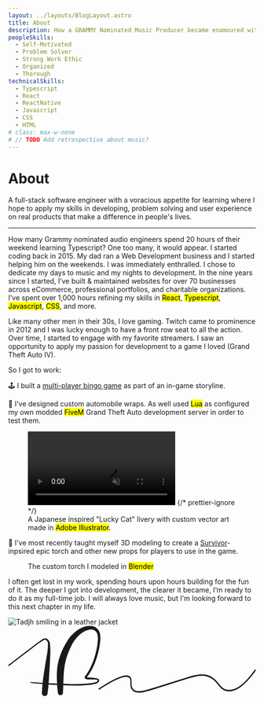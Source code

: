 ```yaml
---
layout: ../layouts/BlogLayout.astro
title: About
description: How a GRAMMY Nominated Music Producer became enamoured with Software Engineering & Web Development.
peopleSkills:
  - Self-Motivated
  - Problem Solver
  - Strong Work Ethic
  - Organized
  - Thorough
technicalSkills:
  - Typescript
  - React
  - ReactNative
  - Javascript
  - CSS
  - HTML
# class: max-w-none
# // TODO Add retrospective about music?
---
```



# About

A full-stack software engineer with a voracious appetite for learning where I hope to apply my skills in developing, problem solving and user experience on real products that make a difference in people's lives.

<FunFact />

<TagList label="People Skills" tags={frontmatter.peopleSkills} />

<TagList label="Technical Skills" tags={frontmatter.technicalSkills} />

<div class="z-10 flex h-24 w-full items-center justify-center">
  <hr class="w-1/5 border-black/90 transition-transform group-hover:scale-x-150 dark:border-white/90" />
</div>

How many Grammy nominated audio engineers spend 20 hours of their weekend learning Typescript? One too many, it would appear. I started coding back in 2015. My dad ran a Web Development business and I started helping him on the weekends. I was immediately enthralled. I chose to dedicate my days to music and my nights to development. In the nine years since I started, I’ve built & maintained websites for over 70 businesses across eCommerce, professional portfolios, and charitable organizations. I’ve spent over 1,000 hours refining my skills in <mark>React</mark>, <mark>Typescript</mark>, <mark>Javascript</mark>, <mark>CSS</mark>, and more.

Like many other men in their 30s, I love gaming. Twitch came to prominence in 2012 and I was lucky enough to have a front row seat to all the action. Over time, I started to engage with my favorite streamers. I saw an opportunity to apply my passion for development to a game I loved (Grand Theft Auto IV).

So I got to work:

🕹️ I built a [multi-player bingo game](/projects/bingo-multiplayer-react-app/#main) as part of an in-game storyline.

🚗 I've designed custom automobile wraps. As well used <mark>Lua</mark> as configured my own modded <mark>FiveM</mark> Grand Theft Auto development server in order to test them.

<figure>
  <video
    autoPlay
    muted
    loop
    class="animate-fadeInView"
    width={1280}
    client:visible
  >
    <source src={luckyCat} type="video/mp4" />
  </video>
  {/* prettier-ignore */}
  <figcaption>A Japanese inspired "Lucky Cat" livery with custom vector art made in <mark>Adobe Illustrator</mark>.</figcaption>
</figure>

🔦 I've most recently taught myself 3D modeling to create a [Survivor](https://www.cbs.com/shows/survivor/)-inpsired epic torch and other new props for players to use in the game.

<figure>
  <ModelViewer model={torch} width="500px" height="500px" client:visible />
  <figcaption className="text-center">
    The custom torch I modeled in <mark>Blender</mark>
  </figcaption>
</figure>

I often get lost in my work, spending hours upon hours building for the fun of it. The deeper I got into development, the clearer it became, I’m ready to do it as my full-time job. I will always love music, but I'm looking forward to this next chapter in my life.

<div className="animate-fadeInView relative">
  <Image
    src={portraitPic}
    alt="Tadjh smiling in a leather jacket"
    class="mx-auto max-w-96 shadow-2xl"
    loading="lazy"
  />
  <div className="drop-shadow-beefy absolute bottom-0 right-0 w-40 p-2 text-white md:w-96">
    <svg xmlns="http://www.w3.org/2000/svg" viewBox="0 0 1639.73 464.79">
      <g>
        <path
          d="M603.18,422.28c43.07-28,87.74-56.43,135.97-74.8,11.93-4.54,24.46-8.5,37.23-9.67,7.03-.64,14.97-.11,20.59,2.79,3.86,1.98,6.27,4.03,8.54,8.55,4.71,9.4,3.41,21.39,3.47,31.55,.07,11.82,.73,24.06,5.89,34.92,4.92,10.36,13.93,18.07,24.58,22.1,22.16,8.38,47.83,3.76,70.08-1.87,28.7-7.25,56.94-16.68,85.21-25.41,49.67-15.33,99.11-31.38,148.67-47.08,31.04-9.83,62.2-19.92,94.03-26.92,19.98-4.4,40.68-7.6,61.15-5.1,31.8,3.89,59.41,21.24,79.99,45.44,12.56,14.78,23.27,31.6,39.24,43.07,18.37,13.19,42.31,15.94,64.12,11.68,25.85-5.06,49.06-19.29,69.3-35.64,23.24-18.76,43.38-41.19,61.89-64.55,8.92-11.26,17.44-22.84,25.68-34.6,2.98-4.25-1.8-11.4-5.55-6.05-17.13,24.47-35.47,48.19-56.2,69.73-19.62,20.38-41.63,39.47-67.34,51.75-22,10.5-48.01,15.4-71.61,7.28-18.89-6.5-31.47-21.88-43.44-37.04-13.99-17.72-28.74-34.46-48.68-45.67-11.29-6.34-23.75-11.1-36.46-13.73-19.17-3.97-38.97-2.59-58.12,.75-28.93,5.05-57.19,13.84-85.2,22.51-45.02,13.94-89.8,28.67-134.77,42.8-30.88,9.7-61.83,19.22-92.84,28.51-22.92,6.87-46.42,14.44-70.59,14.64-11.45,.1-23.49-1.59-33.37-7.75-10.84-6.76-16.07-18.09-17.43-30.46-2.02-18.4,4.44-44.86-11.27-58.84-12.99-11.56-33.61-7.72-48.75-3.6-16.2,4.41-31.8,11.04-46.93,18.23-23.18,11.01-45.55,23.72-67.51,36.99-14.12,8.53-28.06,17.35-41.89,26.35-3.9,2.54-2.46,12.24,2.31,9.14h0Z"
          fill="currentColor"
        />
        <path
          d="M4.1,264.94c.56,0,1.36-.33,1.8-.65,1.88-1.28,3.73-2.57,5.57-3.89,3.7-2.64,7.29-5.43,10.87-8.21,7.17-5.6,14.19-11.4,21.42-16.93l9.08-6.93,43.64-33.36c20.61-15.76,41.33-31.38,62.08-46.96,6.75-5.04,13.45-10.13,20.22-15.14,9.78-7.27,19.2-14.97,29.2-21.9,4.79-3.33,9.85-6.22,14.73-9.41,4.2-2.74,8.33-5.52,12.76-7.85,2.04-.93,4.08-1.69,6.24-2.22,1.02-.13,2-.19,3.02-.19,.52,.09,1.04,.2,1.55,.34,1.33,.55,2.57,1.16,3.84,1.87,2.44,1.68,4.61,3.58,6.64,5.72,1.17,1.43,2.22,2.91,3.18,4.48,.85,1.87,1.5,3.76,2.03,5.76,1,5.46,1.11,10.95,1.02,16.49-.1,5.81-.28,11.65-.49,17.46-1.2,21.13-5.24,42.08-8.79,62.9-1.9,11.23-3.84,22.44-5.69,33.67-2.81,17.01-5.62,34.04-8.43,51.05-1.69,10.33-3.08,20.69-4.54,31.04-2.15,15.28-4.54,30.53-6.1,45.88-1.11,10.83-2.23,21.65-3.35,32.5-1.62,15.69-1.78,31.52-2.52,47.27,.27,3.23,1.32,6.2,3.12,8.9,2.77,4.12,7.2,7,12.09,7.89,9.59,1.74,20.24-4.93,21.57-14.98,1.18-8.86,2.39-17.72,3.58-26.6,.53-3.89,1.13-7.77,1.45-11.69l2.06-25.41c.91-11.06,1.78-22.1,2.44-33.16,1.77-29.03,3.51-58.05,5.26-87.06,1.63-27.22,2.81-54.46,3.99-81.72,.66-15.57,.51-31.19-.9-46.71-1.27-13.82-.63-28.96-9.1-40.78-3.84-5.37-9.55-9.56-15.47-12.32-5.88-2.74-12.07-2.24-17.98,.05-6.22,2.42-11.72,6.69-17.15,10.51-3.02,2.11-6.12,4.07-9.24,6.05-4.2,2.71-8.24,5.64-12.26,8.63-8.83,6.59-17.37,13.57-26.19,20.18-5.97,4.5-11.95,9.01-17.9,13.5l-36.14,27.21c-23.12,17.41-45.97,35.19-68.96,52.79-2.63,1.99-5.24,3.99-7.85,5.99-7.22,5.56-14.26,11.3-21.4,16.94-3.58,2.8-7.19,5.55-10.86,8.22-1.83,1.35-3.7,2.64-5.58,3.91-.6,.42-.94,.84-1.27,1.48-.03,.05-.05,.1-.07,.14-1.28,2.66,1.12,5.19,3.75,5.23h0ZM235.88,93.49c.1-.05,.2-.11,.31-.16-.1,.05-.21,.11-.31,.16h0Zm10.85-1.74c.19,.06,.38,.12,.57,.19-.19-.06-.38-.13-.57-.19h0Z"
          fill="currentColor"
        />
        <path
          d="M147.2,376.55c13.2,2.53,26.64,4.09,40.01,5.31,14.15,1.3,28.27,2.47,42.43,3.46,31.47,2.17,62.93,4.07,94.42,5.92,.16,3.38,.32,6.76,.49,10.14,.26,5.85,1.14,11.76,1.76,17.58,.86,8.21,1.82,16.43,2.62,24.63,.89,9.14,8.91,16.23,18.17,15.46,4.36-.36,8.49-2.42,11.35-5.73,.83-1.27,1.66-2.52,2.48-3.77,1.32-2.75,1.86-5.63,1.63-8.67,.36-9.04,.78-18.07,1.2-27.1,.33-6.89,.62-13.78,.89-20.67,11.63,.51,23.27,1.05,34.91,1.3,10.05,.22,20.13,.45,30.21,.66,4.93,.12,9.92,.4,14.85,.3,15.84-.32,31.68-.64,47.5-.96,4.86-.09,9.77-.81,14.6-1.22,7.8-.66,15.62-1.34,23.42-2,11.6-1,23.22-2.56,34.6-5,7.69-1.67,15.41-3.18,22.58-6.5,6.77-3.14,11.45-7.58,13.95-12.22s.77-9.91-.99-12.37-1.88-2.27-3.66-3.96c-1.78-1.69-5.99-3.24-9.28-4.13-4.18-1.14-9.05-1.5-13.32-2.06-4.53-.59-9.02-1.08-13.58-1.42-10.2-.76-20.41-1.21-30.62-1.71,.55,.02,1.11,.05,1.68,.07-3.6-.28-7.16-.76-10.65-1.63-.36-.15-.71-.31-1.05-.48,4.78-6.4,10.25-12.26,14.79-18.86,5.87-8.54,11.34-17.34,16.43-26.39,10.1-17.96,18.31-37.07,25.65-56.32,7.45-19.48,13.59-39.48,18.83-59.66,5.1-19.65,9.07-39.58,11.68-59.71,1.2-9.27,2.46-18.51,3.04-27.84,.61-9.56,.09-19.01-.93-28.52-.87-8.2-2.54-16.46-5.8-24.04-3.62-8.4-9.51-15.58-16.09-21.82-6.34-6.01-14.06-10.37-22.33-13.05-9.27-3.01-18.94-3.65-28.64-3.54-18.51,.22-36.68,5.67-53.31,13.52-8.45,4-16.63,8.54-24.39,13.81-8.75,5.93-16.76,12.89-24.6,19.99-14.55,13.17-27.22,28.16-38.1,44.45-23.37,34.95-42.02,73.22-55.15,113.14-6.76,20.55-11.79,41.59-15.2,62.96-1.56,9.74-2.13,19.68-2.62,29.51-.62,11.87-.94,23.74-1.13,35.62-.23,16.39,.89,32.79,1.73,49.18-54.36-2.77-108.72-5.44-162.98-9.7-4.16-.33-8.33-.71-12.51-1-1.3-.09-2.25,.63-2.69,1.55-.65,1.35-.21,3.15,1.77,3.52h0ZM409.25,150.34c7.45-16.3,15.53-32.34,25.18-47.46,11.17-16.46,23.98-31.89,38.7-45.31,10.3-8.79,21.45-16.54,33.44-22.86,7.97-3.81,16.16-6.81,24.76-8.86,7.06-1.35,14.14-2.13,21.32-2.02,3.68,.3,7.27,.86,10.85,1.82,2.97,1.17,5.75,2.58,8.48,4.23,3.83,2.71,7.32,5.72,10.54,9.15,1.73,2.1,3.26,4.25,4.6,6.61,1.9,4.23,3.25,8.58,4.3,13.11,2.06,10.7,2.97,21.39,2.57,32.28-1.3,20.44-4.3,40.83-8.28,60.91-4.19,21.17-9.79,42.08-16.41,62.61-11.27,34.09-25.52,67.28-45.12,97.47-3.08,4.6-6.47,8.89-9.87,13.25-1.72,2.18-3.31,4.47-5.04,6.64-1.37,1.73-2.62,3.93-3.03,6.12-.68,3.77,.75,8.22,3.67,10.77,1.92,1.66,3.85,2.83,6.22,3.79,2.68,1.09,5.64,1.44,8.5,1.83,5.05,.67,10.24,.2,15.31,.14,2.16-.03,4.3-.09,6.44-.14,7.27-.16,14.51-.26,21.79,.01,6.37,.36,12.94,.67,19.14,2.15-.4-.15-.79-.27-1.19-.39,1.32,.37,2.59,.87,3.8,1.51-.34-.23-.69-.47-1.03-.69,.94,.56,1.78,1.23,2.54,2,.88,1.06,1.5,2.07,1.03,3.83s-2.27,3.37-4.3,5.25c-1.41,1.08-2.82,1.99-4.36,2.84-4.92,2.19-10.02,3.52-15.25,4.65-9.03,1.86-18.03,3.45-27.21,4.51-4.48,.52-8.95,1-13.45,1.38-9.62,.81-19.25,1.62-28.86,2.42-14.28,1.2-28.65,1.11-42.98,1.44-4.77,.09-9.56,.33-14.32,.27-8.39-.16-16.78-.31-25.18-.45-12.55-.22-25.09-.41-37.64-.87-4.64-.16-9.28-.31-13.92-.46,.74-20.83,1.33-41.68,2.29-62.5,1.12-20.81,3.33-41.49,6.95-62.04,3.41-19.48,8.48-38.66,14.44-57.51,5.86-17.58,12.89-34.6,20.6-51.44h0Zm-77.45,232.27c.33,0,.65,.02,.99,.05-.33-.02-.66-.03-.99-.05h0ZM593.98,91.11c-.02,.47-.04,.94-.06,1.42,.02-.47,.03-.94,.06-1.42h0Zm-70.75,222.35c.26-.4,.52-.79,.77-1.18-.26,.39-.51,.79-.77,1.18h0Z"
          fill="currentColor"
        />
      </g>
    </svg>
  </div>
</div>
